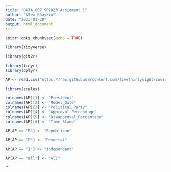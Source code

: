 ---
title: "DATA_607_SP2023_Assigment_1"
author: "Alex Khaykin"
date: "2023-01-28"
output: html_document
---

```{r setup, include=FALSE}
knitr::opts_chunk$set(echo = TRUE)
```

```{r}
library(tidyverse)
```

```{r}
library(git2r)
```


```{r}
library(tidyr)
library(dplyr)
```

```{r cars}
AP <- read.csv("https://raw.githubusercontent.com/fivethirtyeight/covid-19-polls/master/covid_approval_toplines.csv")
```

```{r}
library(scales)
```

```{r}
colnames(AP)[1] <- "President"
colnames(AP)[2] <- "Model_Date"
colnames(AP)[3] <- "Political_Party"
colnames(AP)[4] <- "Approval_Percentage"
colnames(AP)[5] <- "Disapproval_Percentage"
colnames(AP)[6] <- "Time_Stamp"
```


```{r}
AP[AP == "R"] <- "Republican"
```

```{r}
AP[AP == "D"] <- "Democrat"
```

```{r}
AP[AP == "I"] <- "Independant"
```

```{r}
AP[AP == "all"] <- "All"
```


```

